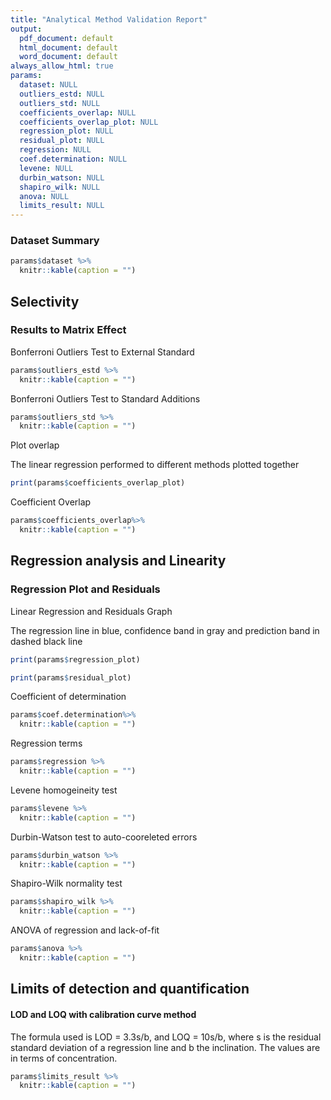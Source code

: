 ```yaml
---
title: "Analytical Method Validation Report"
output:
  pdf_document: default
  html_document: default
  word_document: default
always_allow_html: true
params:
  dataset: NULL
  outliers_estd: NULL
  outliers_std: NULL
  coefficients_overlap: NULL
  coefficients_overlap_plot: NULL
  regression_plot: NULL
  residual_plot: NULL
  regression: NULL
  coef.determination: NULL
  levene: NULL
  durbin_watson: NULL 
  shapiro_wilk: NULL
  anova: NULL
  limits_result: NULL
---
```


### Dataset Summary
```r
params$dataset %>%
  knitr::kable(caption = "") 

```
## Selectivity
### Results to Matrix Effect
 Bonferroni Outliers Test to External Standard
```r
params$outliers_estd %>%
  knitr::kable(caption = "") 
```

 Bonferroni Outliers Test to Standard Additions
```r
params$outliers_std %>%
  knitr::kable(caption = "") 
```

 Plot overlap 
 
 The linear regression performed to different methods plotted together
```r
print(params$coefficients_overlap_plot)
```

Coefficient Overlap
```r
params$coefficients_overlap%>%
  knitr::kable(caption = "") 
```

## Regression analysis and Linearity
### Regression Plot and Residuals
 Linear Regression and Residuals Graph
 
The regression line in blue, confidence band in gray and prediction band in dashed black line
```r
print(params$regression_plot)
```

```r

print(params$residual_plot)
```

Coefficient of determination
```r
params$coef.determination%>%
  knitr::kable(caption = "") 
```

 Regression terms
```r
params$regression %>%
  knitr::kable(caption = "")
```

Levene homogeineity test
```r
params$levene %>%
  knitr::kable(caption = "") 
```

 Durbin-Watson test to auto-cooreleted errors
```r
params$durbin_watson %>%
  knitr::kable(caption = "") 
```

 Shapiro-Wilk normality test
```r
params$shapiro_wilk %>%
  knitr::kable(caption = "") 
```

 ANOVA of regression and lack-of-fit
```r
params$anova %>%
  knitr::kable(caption = "") 
```

## Limits of detection and quantification
#### LOD and LOQ with calibration curve method
The formula used is LOD = 3.3s/b, and LOQ = 10s/b, where s is the residual standard deviation of a regression line and b the inclination.
The values are in terms of concentration.
```r
params$limits_result %>%
  knitr::kable(caption = "") 
```


